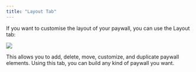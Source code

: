```yaml
---
title: "Layout Tab"
---
```


If you want to customise the layout of your paywall, you can use the Layout tab:

![](/images/76e62ca-Screenshot_2023-06-14_at_18.11.24.png)

This allows you to add, delete, move, customize, and duplicate paywall elements. Using this tab, you can build any kind of paywall you want.